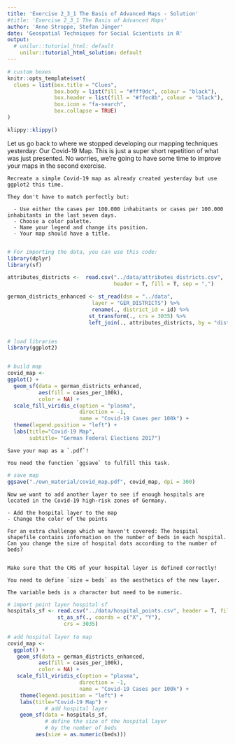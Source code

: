 ```yaml
---
title: 'Exercise 2_3_1 The Basis of Advanced Maps - Solution'
#title: 'Exercise 2_3_1 The Basis of Advanced Maps'
author: 'Anne Stroppe, Stefan Jünger'
date: 'Geospatial Techniques for Social Scientists in R'
output:
  # unilur::tutorial_html: default
    unilur::tutorial_html_solution: default
---
```




```r
# custom boxes
knitr::opts_template$set(
  clues = list(box.title = "Clues",
               box.body = list(fill = "#fff9dc", colour = "black"),
               box.header = list(fill = "#ffec8b", colour = "black"),
               box.icon = "fa-search",
               box.collapse = TRUE)
)
```

```r
klippy::klippy()
```


Let us go back to where we stopped developing our mapping techniques yesterday: Our Covid-19 Map.
This is just a super short repetition of what was just presented.
No worries, we're going to have some time to improve your maps in the second exercise.


```block

Recreate a simple Covid-19 map as already created yesterday but use ggplot2 this time.

They don't have to match perfectly but:

  - Use either the cases per 100.000 inhabitants or cases per 100.000 inhabitants in the last seven days.
  - Choose a color palette.
  - Name your legend and change its position.
  - Your map should have a title.
  
```

```r

# For importing the data, you can use this code:
library(dplyr)
library(sf)

attributes_districts <-  read.csv("../data/attributes_districts.csv", 
                                  header = T, fill = T, sep = ",") 

german_districts_enhanced <- st_read(dsn = "../data",
                           layer = "GER_DISTRICTS") %>% 
                           rename(., district_id = id) %>% 
                          st_transform(., crs = 3035) %>% 
                          left_join(., attributes_districts, by = "district_id")



```


```r

# load libraries
library(ggplot2)


# build map
covid_map <-
ggplot() +
  geom_sf(data = german_districts_enhanced, 
          aes(fill = cases_per_100k), 
          color = NA) + 
  scale_fill_viridis_c(option = "plasma",
                       direction = -1,
                       name = "Covid-19 Cases per 100k") + 
  theme(legend.position = "left") +
  labs(title="Covid-19 Map",   
       subtitle= "German Federal Elections 2017")   


```

```block

Save your map as a `.pdf`!

```

```block

You need the function `ggsave` to fulfill this task.

```

```r

# save map
ggsave("./own_material/covid_map.pdf", covid_map, dpi = 300)

```


```block

Now we want to add another layer to see if enough hospitals are located in the Covid-19 high-risk zones of Germany.

- Add the hospital layer to the map
- Change the color of the points

For an extra challenge which we haven't covered: The hospital shapefile contains information on the number of beds in each hospital. Can you change the size of hospital dots according to the number of beds?


```

```block

Make sure that the CRS of your hospital layer is defined correctly! 

```

```block

You need to define `size = beds` as the aesthetics of the new layer.

```

```block

The variable beds is a character but need to be numeric.

```


```r

# import point layer hospital sf
hospitals_sf <- read.csv("../data/hospital_points.csv", header = T, fill = T, sep = ",") %>%
                st_as_sf(., coords = c("X", "Y"),
                  crs = 3035)
                
# add hospital layer to map
covid_map <-
  ggplot() +
   geom_sf(data = german_districts_enhanced, 
          aes(fill = cases_per_100k), 
          color = NA) + 
   scale_fill_viridis_c(option = "plasma",
                       direction = -1,
                       name = "Covid-19 Cases per 100k") + 
    theme(legend.position = "left") +
    labs(title="Covid-19 Map") +
            # add hospital layer
    geom_sf(data = hospitals_sf,
            # define the size of the hospital layer 
            # by the number of beds
         aes(size = as.numeric(beds)))

```

